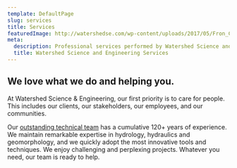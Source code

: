 ```yaml
---
template: DefaultPage
slug: services
title: Services
featuredImage: http://watershedse.com/wp-content/uploads/2017/05/Fron_CanyonCr.jpg
meta:
  description: Professional services performed by Watershed Science and Engineering
  title: Watershed Science and Engineering Services
---
```


## We love what we do and helping you.

At Watershed Science & Engineering, our first priority is to care for people. This includes our clients, our stakeholders, our employees, and our communities.

Our [outstanding technical team](/team) has a cumulative 120+ years of experience. We maintain remarkable expertise in hydrology, hydraulics and geomorphology, and we quickly adopt the most innovative tools and techniques. We enjoy challenging and perplexing projects. Whatever you need, our team is ready to help.

